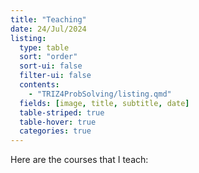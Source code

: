 ```yaml
---
title: "Teaching"
date: 24/Jul/2024
listing: 
  type: table
  sort: "order"
  sort-ui: false
  filter-ui: false
  contents: 
    - "TRIZ4ProbSolving/listing.qmd"
  fields: [image, title, subtitle, date]
  table-striped: true
  table-hover: true
  categories: true
---
```


Here are the courses that I teach:
